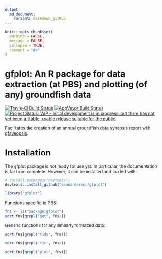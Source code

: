 ```yaml
---
output:
  md_document:
    variant: markdown_github
---
```


```r
knitr::opts_chunk$set(
  warning = FALSE,
  message = FALSE,
  collapse = TRUE,
  comment = "#>"
)
```

# gfplot: An R package for data extraction (at PBS) and plotting (of any) groundfish data

[![Travis-CI Build Status](https://travis-ci.org/seananderson/gfplot.svg?branch=master)](https://travis-ci.org/seananderson/gfplot)
[![AppVeyor Build Status](https://ci.appveyor.com/api/projects/status/github/seananderson/gfplot?branch=master&svg=true)](https://ci.appveyor.com/project/seananderson/gfplot)
[![Project Status: WIP - Initial development is in progress, but there has not yet been a stable, usable release suitable for the public.](http://www.repostatus.org/badges/latest/wip.svg)](http://www.repostatus.org/#wip)

Facilitates the creation of an annual groundfish data synopsis report with [gfsynopsis](https://github.com/seananderson/gfsynopsis).

# Installation

The gfplot package is *not* ready for use yet. In particular, the documentation is far from complete. However, it can be installed and loaded with:

```r
# install.packages("devtools")
devtools::install_github("seananderson/gfplot")
```

```r
library("gfplot")
```

Functions specific to PBS:

```r
fns <- ls("package:gfplot")
sort(fns[grepl("get", fns)])
```

Generic functions for any similarly formatted data:

```r
sort(fns[grepl("tidy", fns)])
```

```r
sort(fns[grepl("fit", fns)])
```

```r
sort(fns[grepl("plot", fns)])
```
